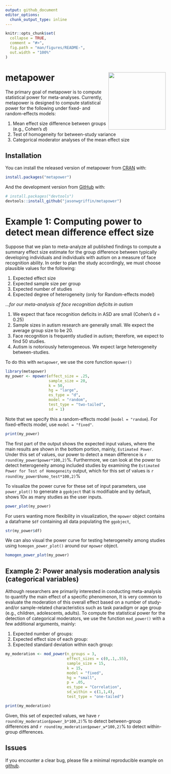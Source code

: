 ```yaml
---
output: github_document
editor_options: 
  chunk_output_type: inline
---
```


<!-- README.md is generated from README.Rmd. Please edit that file -->

```r
knitr::opts_chunk$set(
  collapse = TRUE,
  comment = "#>",
  fig.path = "man/figures/README-",
  out.width = "100%"
)
```

# metapower <img src = 'man/figures/logo.png' align = "right" height = "180" />

<!-- badges: start -->
<!-- badges: end -->

The primary goal of metapower is to compute statistical power for meta-analyses. Currently, metapower is designed to compute statistical power for the following under fixed- and random-effects models:

1. Mean effect size difference between groups (e.g., Cohen's *d*)
2. Test of homogeneity for between-study variance
3. Categorical moderator analyses of the mean effect size

## Installation

You can install the released version of metapower from [CRAN](https://CRAN.R-project.org) with:

``` r
install.packages("metapower")
```

And the development version from [GitHub](https://github.com/) with:

``` r
# install.packages("devtools")
devtools::install_github("jasonwgriffin/metapower")
```

# Example 1: Computing power to detect mean difference effect size

Suppose that we plan to meta-analyze all published findings to compute a summary effect size estimate for the group difference between typically developing individuals and individuals with autism on a measure of face recognition ability. In order to plan the study accordingly, we must choose plausible values for the following:

1. Expected effect size
2. Expected sample size per group
3. Expected number of studies
4. Expected degree of heterogeneity (only for Random-effects model)

...*for our meta-analysis of face recognition deficits in autism*

1. We expect that face recognition deficits in ASD are small (Cohen's d = 0.25)
2. Sample sizes in autism research are generally small. We expect the average group size to be 20.
3. Face recognition is frequently studied in autism; therefore, we expect to find 50 studies.
4. Autism is notoriously heterogeneous. We expect large heterogeneity between-studies.

To do this with `metapower`, we use the core function `mpower()`

```r
library(metapower)
my_power <- mpower(effect_size = .25, 
                   sample_size = 20, 
                   k = 50, 
                   hg = "large", 
                   es_type = "d",
                   model = "random", 
                   test_type = "two-tailed",
                   sd = 1)
```

Note that we specify this a random-effects model (`model = "random`). 
For fixed-effects model, use `model = "fixed"`.

```r
print(my_power)
```

The first part of the output shows the expected input values, where the main results are shown in the bottom portion, mainly, `Estimated Power`. Under this set of values, our power to detect a mean difference is `r round(my_power$power*100,2)`%. Furthermore, we can look at the power to detect heterogeneity among included studies by examining the `Estimated Power for Test of Homogeneity` output, which for this set of values is `r round(my_power$homo_test*100,2)`%

To visualize the power curve for these set of input parameters, use `power_plot()` to generate a `ggobject` that is modifiable and by default, shows 10x as many studies as the user inputs. 

```r
power_plot(my_power)
```

For users wanting more flexibility in visualization, the `mpower` object contains a dataframe `$df` containing all data populating the `ggobject`,

```r
str(my_power$df)
```

We can also visual the power curve for testing heterogeneity among studies using `homogen_power_plot()` around our `mpower` object.

```r
homogen_power_plot(my_power)
```

## Example 2: Power analysis moderation analysis (categorical variables)

Although researchers are primarily interested in conducting meta-analysis to quantify the main effect of a specific phenomenon, It is very common to evaluate the moderation of this overall effect based on a number of study- and/or sample-related characteristics such as task paradigm or age group (e.g., children, adolescents, adults). To compute the statistical power for the detection of categorical moderators, we use the function `mod_power()` with a few additional arguments, mainly:

1. Expected number of groups:
2. Expected effect size of each group:
3. Expected standard deviation within each group:

```r
my_moderation <- mod_power(n_groups = 3, 
                           effect_sizes = c(0,.1,.55), 
                           sample_size = 15, 
                           k = 15,
                           model = "fixed", 
                           hg = "small",
                           p = .05, 
                           es_type = "Correlation",
                           sd_within = c(1,1,4), 
                           test_type = "one-tailed")

```

```r
print(my_moderation)
```

Given, this set of expected values, we have `r round(my_moderation$power_b*100,2)`% to detect between-group differences and `r round(my_moderation$power_w*100,2)`% to detect within-group differences.

## Issues

If you encounter a clear bug, please file a minimal reproducible example on [github](https://github.com/jasonwgriffin/metapower/issues).




